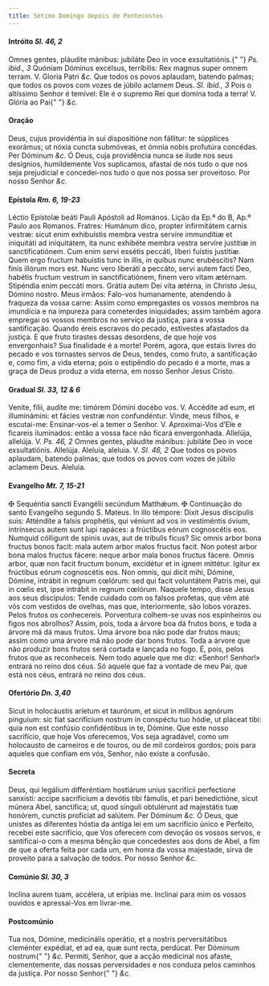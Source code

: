 ```yaml
---
title: Sétimo Domingo depois de Pentecostes
---
```


<h4 class="text-center">
  Intróito <em>Sl. 46, 2</em>
</h4>
<div class="grid grid-cols-2 gap-5">
  <span class="text-justify">
    Omnes gentes, pláudite mánibus: jubiláte Deo in voce exsultatiónis.{" "}
    <em>Ps. ibid., 3</em> Quóniam Dóminus excélsus, terríbilis: Rex magnus super
    omnem terram. V. Gloria Patri <em>&c.</em>
  </span>
  <span class="text-justify">
    Que todos os povos aplaudam, batendo palmas; que todos os povos com vozes de
    júbilo aclamem Deus. <em>Sl. ibid., 3</em> Pois o altíssimo Senhor é
    temível: Ele é o supremo Rei que domina toda a terra! V. Glória ao Pai{" "}
    <em>&c.</em>
  </span>
</div>

<h4 class="text-center">Oração</h4>
<div class="grid grid-cols-2 gap-5">
  <span class="text-justify">
    Deus, cujus providéntia in sui dispositióne non fállitur: te súpplices
    exorámus; ut nóxia cuncta submóveas, et ómnia nobis profutúra concédas. Per
    Dóminum <em>&c.</em>
  </span>
  <span class="text-justify">
    Ó Deus, cuja providência nunca se ilude nos seus desígnios, humildemente Vos
    suplicamos, afastai de nós tudo o que nos seja prejudicial e concedei-nos
    tudo o que nos possa ser proveitoso. Por nosso Senhor <em>&c.</em>
  </span>
</div>

<h4 class="text-center">
  Epístola <em>Rm. 6, 19-23</em>
</h4>
<div class="grid grid-cols-2 gap-5">
  <span class="text-justify">
    Léctio Epístolæ beáti Pauli Apóstoli ad Romános.
  </span>
  <span class="text-justify">Lição da Ep.ª do B, Ap.º Paulo aos Romanos.</span>
  <span class="text-justify">
    Fratres: Humánum dico, propter infirmitátem carnis vestræ: sicut enim
    exhibuístis membra vestra servíre immundítiæ et iniquitáti ad iniquitátem,
    ita nunc exhibéte membra vestra servíre justítiæ in sanctificatiónem. Cum
    enim servi essétis peccáti, líberi fuístis justítiæ. Quem ergo fructum
    habuístis tunc in illis, in quibus nunc erubéscitis? Nam finis illórum mors
    est. Nunc vero liberáti a peccáto, servi autem facti Deo, habétis fructum
    vestrum in sanctificatiónem, finem vero vitam ætérnam. Stipéndia enim
    peccáti mors. Grátia autem Dei vita ætérna, in Christo Jesu, Dómino nostro.
  </span>
  <span class="text-justify">
    Meus irmãos: Falo-vos humanamente, atendendo à fraqueza da vossa carne:
    Assim como empregastes os vossos membros na imundícia e na impureza para
    cometerdes iniquidades; assim também agora empregai os vossos membros no
    serviço da justiça, para a vossa santificação. Quando éreis escravos do
    pecado, estivestes afastados da justiça. E que fruto tirastes dessas
    desordens, de que hoje vos envergonhais? Sua finalidade é a morte! Porém,
    agora, que estais livres do pecado e vos tornastes servos de Deus, tendes,
    como fruto, a santificação e, como fim, a vida eterna; pois o estipêndio do
    pecado é a morte, mas a graça de Deus produz a vida eterna, em nosso Senhor
    Jesus Cristo.
  </span>
</div>

<h4 class="text-center">
  Gradual <em>Sl. 33, 12 & 6</em>
</h4>
<div class="grid grid-cols-2 gap-5">
  <span class="text-justify">
    Veníte, fílii, audíte me: timórem Dómini docébo vos. V. Accédite ad eum, et
    illuminámini: et fácies vestræ non confundéntur.
  </span>
  <span class="text-justify">
    Vinde, meus filhos, e escutai-me: Ensinar-vos-ei a temer o Senhor. V.
    Aproximai-Vos d’Ele e ficareis iluminados: então a vossa face não ficará
    envergonhada.
  </span>
  <span class="text-justify">
    Allelúja, allelúja. V. <em>Ps. 46, 2</em> Omnes gentes, pláudite mánibus:
    jubiláte Deo in voce exsultatiónis. Allelúja.
  </span>
  <span class="text-justify">
    Aleluia, aleluia. V. <em>Sl. 46, 2</em> Que todos os povos aplaudam, batendo
    palmas; que todos os povos com vozes de júbilo aclamem Deus. Aleluia.
  </span>
</div>

<h4 class="text-center">
  Evangelho <em>Mt. 7, 15-21</em>
</h4>
<div class="grid grid-cols-2 gap-5">
  <span class="text-justify">
    <span class="text-red-500">&#10016;</span> Sequéntia sancti Evangélii
    secúndum Matthǽum.
  </span>
  <span class="text-justify">
    <span class="text-red-500">&#10016;</span> Continuação do santo Evangelho
    segundo S. Mateus.
  </span>
  <span class="text-justify">
    In illo témpore: Dixit Jesus discípulis suis: Atténdite a falsis prophétis,
    qui véniunt ad vos in vestiméntis óvium, intrínsecus autem sunt lupi
    rapáces: a frúctibus eórum cognoscétis eos. Numquid cólligunt de spinis
    uvas, aut de tríbulis ficus? Sic omnis arbor bona fructus bonos facit: mala
    autem arbor malos fructus facit. Non potest arbor bona malos fructus fácere:
    neque arbor mala bonos fructus fácere. Omnis arbor, quæ non facit fructum
    bonum, excidétur et in ignem mittétur. Igitur ex frúctibus eórum cognoscétis
    eos. Non omnis, qui dicit mihi, Dómine, Dómine, intrábit in regnum cœlórum:
    sed qui facit voluntátem Patris mei, qui in cœlis est, ipse intrábit in
    regnum cœlórum.
  </span>
  <span class="text-justify">
    Naquele tempo, disse Jesus aos seus discípulos: Tende cuidado com os falsos
    profetas, que vêm até vós com vestidos de ovelhas, mas que, interiormente,
    são lobos vorazes. Pelos frutos os conhecereis. Porventura colhem-se uvas
    nos espinheiros ou figos nos abrolhos? Assim, pois, toda a árvore boa dá
    frutos bons, e toda a árvore má dá maus frutos. Uma árvore boa não pode dar
    frutos maus; assim como uma árvore má não pode dar bons frutos. Toda a
    árvore que não produzir bons frutos será cortada e lançada no fogo. É, pois,
    pelos frutos que as reconheceis. Nem todo aquele que me diz: «Senhor!
    Senhor!» entrará no reino dos céus. Só aquele que faz a vontade de meu Pai,
    que está nos céus, entrará no reino dos céus.
  </span>
</div>

<h4 class="text-center">
  Ofertório <em>Dn. 3,40</em>
</h4>
<div class="grid grid-cols-2 gap-5">
  <span class="text-justify">
    Sicut in holocáustis aríetum et taurórum, et sicut in mílibus agnórum
    pínguium: sic fiat sacrifícium nostrum in conspéctu tuo hódie, ut pláceat
    tibi: quia non est confúsio confidéntibus in te, Dómine.
  </span>
  <span class="text-justify">
    Que este nosso sacrifício, que hoje Vos oferecemos, Vos seja agradável, como
    um holocausto de carneiros e de touros, ou de mil cordeiros gordos; pois
    para aqueles que confiam em vós, Senhor, não existe a confusão.
  </span>
</div>

<h4 class="text-center">Secreta</h4>
<div class="grid grid-cols-2 gap-5">
  <span class="text-justify">
    Deus, qui legálium differéntiam hostiárum unius sacrifícii perfectione
    sanxísti: accipe sacrifícium a devótis tibi fámulis, et pari benedictióne,
    sicut múnera Abel, sanctífica; ut, quod sínguli obtulérunt ad majestátis tuæ
    honórem, cunctis profíciat ad salútem. Per Dóminum <em>&c.</em>
  </span>
  <span class="text-justify">
    Ó Deus, que unistes as diferentes hóstia da antiga lei em um sacrifício
    único e Perfeito, recebei este sacrifício, que Vos oferecem com devoção os
    vossos servos, e santificai-o com a mesma bênção que concedestes aos dons de
    Abel, a fim de que a oferta feita por cada um, em honra da vossa majestade,
    sirva de proveito para a salvação de todos. Por nosso Senhor <em>&c.</em>
  </span>
</div>

<h4 class="text-center">
  Comúnio <em>Sl. 30, 3</em>
</h4>
<div class="grid grid-cols-2 gap-5">
  <span class="text-justify">Inclína aurem tuam, accélera, ut erípias me.</span>
  <span class="text-justify">
    Inclinai para mim os vossos ouvidos e apressai-Vos em livrar-me.
  </span>
</div>

<h4 class="text-center">Postcomúnio</h4>
<div class="grid grid-cols-2 gap-5">
  <span class="text-justify">
    Tua nos, Dómine, medicinális operátio, et a nostris perversitátibus
    cleménter expédiat, et ad ea, quæ sunt recta, perdúcat. Per Dóminum nostrum{" "}
    <em>&c.</em>
  </span>
  <span class="text-justify">
    Permiti, Senhor, que a acção medicinal nos afaste, clementemente, das nossas
    perversidades e nos conduza pelos caminhos da justiça. Por nosso Senhor{" "}
    <em>&c.</em>
  </span>
</div>
